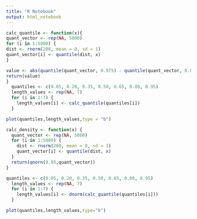 ```yaml
---
title: "R Notebook"
output: html_notebook
---
```


```r

calc_quantile <- function(x){
quant_vector <- rep(NA, 5000)
for (i in 1:5000) {
dist <- rnorm(200, mean = 0, sd = 1)
quant_vector[i] <- quantile(dist, x)
} 

value <- abs(quantile(quant_vector, 0.975) - quantile(quant_vector, 0.025))
return(value)
}
  quantiles <- c(0.05, 0.20, 0.35, 0.50, 0.65, 0.80, 0.95)
  length_values <- rep(NA, 7)
  for (i in 1:7) {
    length_values[i] <- calc_quantile(quantiles[i])
  }

```



```r
plot(quantiles,length_values,type = "b")
```

```r
calc_density <- function(x) {
  quant_vector <- rep(NA, 5000)
  for (i in 1:5000) {
    dist <- rnorm(200, mean = 0, sd = 1)
    quant_vector[i] <- quantile(dist, x)
  }
  return(qnorn(0.95,quant_vector))
}

quantiles <- c(0.05, 0.20, 0.35, 0.50, 0.65, 0.80, 0.95)
  length_values <- rep(NA, 7)
  for (i in 1:7) {
    length_values[i] <- dnorm(calc_quantile(quantiles[i]))
  }

```

```r
plot(quantiles,length_values,type="b")
```








